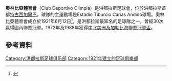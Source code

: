 {{noteTA
|G1=南美球會
|G2=足球
|1=zh-hans:奥林匹亚; zh-tw:奧林匹亞; zh-hk:奧林比亞; zh-mo:奧林比亞; zh-sg: 奥林匹亚
}}
{{Infobox football club
| clubname    = CD奧林比亞<br> CD Olimpia
| image       = [[File:CD_Olimpia_(Honduras).jpg|180px]]
| fullname    = 奧林比亞體育會<br> Club Deportivo Olimpia
| nickname    = ''Los Leones''<br> ''Los Albos''<br>''Los Merengues''<br> ''Los Melenudos''<br> '' El más popular''
| founded     = {{start date and age|1912|6|12|df=yes}}
| ground      = {{tsl|en|Estadio Tiburcio Carías Andino|Estadio Tiburcio Carias Andino}},<br>[[洪都拉斯|洪都拉斯]][[特古西加爾巴|特古西加爾巴]]
| capacity    = 35,000
| owner       = José Rafael Ferrari
| manager     = Carlos Restrepo 
| league      = [[洪都拉斯職業足球聯賽|洪都拉斯職業足球聯賽]]
| season      = 2016–17
| position    = 秋季，第 1 位
| website     = http://www.clubolimpia.com/
| pattern_la1 = _borderonwhite
| pattern_b1  = _centoli12h
|pattern_ra1  = _borderonwhite
|pattern_sh1  =
|pattern_so1  =
| leftarm1    = 00CCFF
|body1        = 003FFF
|rightarm1    = 00CCFF
|shorts1      = FFFFFF
|socks1       = ffffff
| pattern_la2 = _borderonblack
| pattern_b2  = _centoli12a
| pattern_ra2 = _borderonblack
| pattern_sh2 =
| pattern_so2 =
| leftarm2    = 00CCFF
| body2       = FF0000
| rightarm2   = 00CCFF
| shorts2     = 000000
| socks2      = 000000
|}}
'''奧林比亞體育會'''（Club Deportivo Olimpia）是洪都拉斯足球會，位於洪都拉斯首都[[特古西加爾巴|特古西加爾巴]]，球隊的主運動場是Estadio Tiburcio Carías Andino球場。奧林比亞體育會成立於1921年6月12日<ref>{{cite news |title=Con ansias de título |url=http://www.laprensa.hn/especiales/2007/torneo_apertura_2006_2007/con_ansias_de_titulo |publisher=Diario La Prensa |date=2007-08-10 |accessdate=2007-08-11 |language=es |archiveurl=https://web.archive.org/web/20070928075826/http://www.laprensa.hn/especiales/2007/torneo_apertura_2006_2007/con_ansias_de_titulo |archivedate=2007-09-28 |deadurl=yes }}</ref>，是洪都拉斯最知名的足球隊之一，曾經30次贏得國內聯賽冠軍。1972年及1988年獲得[[中北美洲及加勒比海聯賽冠軍盃|中北美洲及加勒比海聯賽冠軍盃]]。

==參考資料==
{{reflist}}
[[Category:洪都拉斯足球俱乐部|Category:洪都拉斯足球俱乐部]]
[[Category:1921年建立的足球俱樂部|Category:1921年建立的足球俱樂部]]